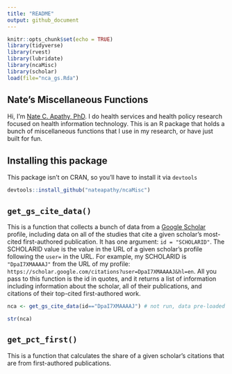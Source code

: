 ```yaml
---
title: "README"
output: github_document
---
```


```r
knitr::opts_chunk$set(echo = TRUE)
library(tidyverse)
library(rvest)
library(lubridate)
library(ncaMisc)
library(scholar)
load(file="nca_gs.Rda")
```

## Nate's Miscellaneous Functions

Hi, I'm [Nate C. Apathy, PhD](https://www.nateapathy.com). I do health services and health policy research focused on health information technology. This is an R package that holds a bunch of miscellaneous functions that I use in my research, or have just built for fun.

## Installing this package

This package isn't on CRAN, so you'll have to install it via `devtools`

```r
devtools::install_github("nateapathy/ncaMisc")
```

## `get_gs_cite_data()`

This is a function that collects a bunch of data from a [Google Scholar](https://scholar.google.com/) profile, including data on all of the studies that cite a given scholar's most-cited first-authored publication. It has one argument: `id = "SCHOLARID"`. The SCHOLARID value is the value in the URL of a given scholar's profile following the `user=` in the URL. For example, my SCHOLARID is `"DpaI7XMAAAAJ"` from the URL of my profile: `https://scholar.google.com/citations?user=DpaI7XMAAAAJ&hl=en`. All you pass to this function is the id in quotes, and it returns a list of information including information about the scholar, all of their publications, and citations of their top-cited first-authored work.

```r

nca <- get_gs_cite_data(id=="DpaI7XMAAAAJ") # not run, data pre-loaded for example

```
```r
str(nca)
```

## `get_pct_first()`

This is a function that calculates the share of a given scholar's citations that are from first-authored publications.
